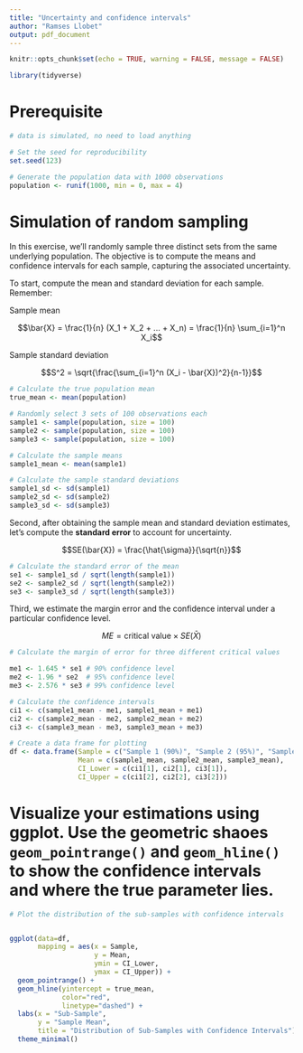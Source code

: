 ```yaml
---
title: "Uncertainty and confidence intervals"
author: "Ramses Llobet"
output: pdf_document
---
```


```r
knitr::opts_chunk$set(echo = TRUE, warning = FALSE, message = FALSE)

library(tidyverse)

```


# Prerequisite

```r

# data is simulated, no need to load anything

# Set the seed for reproducibility
set.seed(123)

# Generate the population data with 1000 observations
population <- runif(1000, min = 0, max = 4)

```


# Simulation of random sampling

In this exercise, we'll randomly sample three distinct sets from the same underlying population. The objective is to compute the means and confidence intervals for each sample, capturing the associated uncertainty.

To start, compute the mean and standard deviation for each sample. Remember:


Sample mean

$$\bar{X} = \frac{1}{n} (X_1 + X_2 + ... + X_n) = \frac{1}{n} \sum_{i=1}^n X_i$$

Sample standard deviation


$$S^2 = \sqrt{\frac{\sum_{i=1}^n (X_i - \bar{X})^2}{n-1}}$$



```r
# Calculate the true population mean
true_mean <- mean(population)

# Randomly select 3 sets of 100 observations each
sample1 <- sample(population, size = 100)
sample2 <- sample(population, size = 100)
sample3 <- sample(population, size = 100)

# Calculate the sample means
sample1_mean <- mean(sample1)

# Calculate the sample standard deviations
sample1_sd <- sd(sample1)
sample2_sd <- sd(sample2)
sample3_sd <- sd(sample3)
```


Second, after obtaining the sample mean and standard deviation estimates, let's compute the **standard error** to account for uncertainty.


$$SE(\bar{X}) = \frac{\hat{\sigma}}{\sqrt{n}}$$



```r
# Calculate the standard error of the mean
se1 <- sample1_sd / sqrt(length(sample1))
se2 <- sample2_sd / sqrt(length(sample2))
se3 <- sample3_sd / sqrt(length(sample3))

```


Third, we estimate the margin error and the confidence interval under a particular confidence level.


$$ME = \text{{critical value}} \times SE(\bar{X})$$




```r
# Calculate the margin of error for three different critical values

me1 <- 1.645 * se1 # 90% confidence level
me2 <- 1.96 * se2  # 95% confidence level
me3 <- 2.576 * se3 # 99% confidence level

# Calculate the confidence intervals
ci1 <- c(sample1_mean - me1, sample1_mean + me1)
ci2 <- c(sample2_mean - me2, sample2_mean + me2)
ci3 <- c(sample3_mean - me3, sample3_mean + me3)

# Create a data frame for plotting
df <- data.frame(Sample = c("Sample 1 (90%)", "Sample 2 (95%)", "Sample 3 (99%)"),
                 Mean = c(sample1_mean, sample2_mean, sample3_mean),
                 CI_Lower = c(ci1[1], ci2[1], ci3[1]),
                 CI_Upper = c(ci1[2], ci2[2], ci3[2]))
```


# Visualize your estimations using ggplot. Use the geometric shaoes `geom_pointrange()` and `geom_hline()` to show the confidence intervals and where the true parameter lies.


```r
# Plot the distribution of the sub-samples with confidence intervals


ggplot(data=df,
       mapping = aes(x = Sample,
                     y = Mean,
                     ymin = CI_Lower,
                     ymax = CI_Upper)) +
  geom_pointrange() +
  geom_hline(yintercept = true_mean, 
             color="red",
             linetype="dashed") +
  labs(x = "Sub-Sample",
       y = "Sample Mean", 
       title = "Distribution of Sub-Samples with Confidence Intervals") +
  theme_minimal()


```





